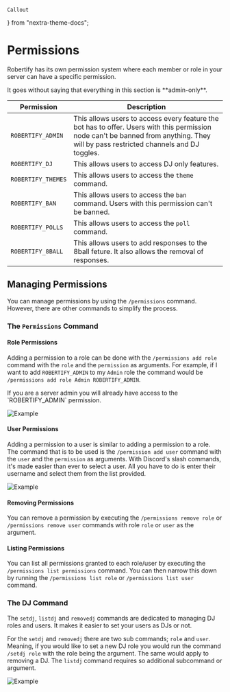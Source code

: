     Callout
} from "nextra-theme-docs";

# Permissions

Robertify has its own permission system where each member or role in your server can have a specific permission.

<Callout type='warning'>
    It goes without saying that everything in this section is **admin-only**.
</Callout>

| Permission         | Description                                                                                                                                                                          |
|--------------------|--------------------------------------------------------------------------------------------------------------------------------------------------------------------------------------|
| `ROBERTIFY_ADMIN`  | This allows users to access every feature the bot has to offer. Users with this permission node can't be banned from anything. They will by pass restricted channels and DJ toggles. |
| `ROBERTIFY_DJ`     | This allows users to access DJ only features.                                                                                                                                        |
| `ROBERTIFY_THEMES` | This allows users to access the `theme` command.                                                                                                                                     |
| `ROBERTIFY_BAN`    | This allows users to access the `ban` command. Users with this permission can't be banned.                                                                                           |
| `ROBERTIFY_POLLS`  | This allows users to access the `poll` command.                                                                                                                                      |
| `ROBERTIFY_8BALL`  | This allows users to add responses to the 8ball feture. It also allows the removal of responses.                                                                                     |

## Managing Permissions

You can manage permissions by using the `/permissions` command. However, there are other commands to simplify the process.

### The `Permissions` Command

#### Role Permissions

Adding a permission to a role can be done with the `/permissions add role` command with the `role` and the `permission` as arguments.
For example, if I want to add `ROBERTIFY_ADMIN` to my `Admin` role the command would be `/permissions add role Admin ROBERTIFY_ADMIN`.

<Callout type='info'>
    If you are a server admin you will already have access to the `ROBERTIFY_ADMIN` permission.
</Callout>

![Example](https://i.imgur.com/FekaWyS.gif)

#### User Permissions

Adding a permission to a user is similar to adding a permission to a role. The command that is to be used is the `/permission add user` command with the `user` and the `permission` as arguments.
With Discord's slash commands, it's made easier than ever to select a user. All you have to do is enter their username and select them from the list provided.

![Example](https://i.imgur.com/lkO3Gjr.gif)

#### Removing Permissions

You can remove a permission by executing the `/permissions remove role` or `/permissions remove user` commands with role `role` or `user` as the argument.

#### Listing Permissions

You can list all permissions granted to each role/user by executing the `/permissions list permissions` command. You can then narrow this down by running the `/permissions list role` or `/permissions list user` command.

### The DJ Command

The `setdj`, `listdj` and `removedj` commands are dedicated to managing DJ roles and users. It makes it easier to set your users as DJs or not.

For the `setdj` and `removedj` there are two sub commands; `role` and `user`.
Meaning, if you would like to set a new DJ role you would run the command `/setdj role` with the role being the argument. The same would apply to removing a DJ.
The `listdj` command requires so additional subcommand or argument.

![Example](https://i.imgur.com/Btj3CTd.gif)
